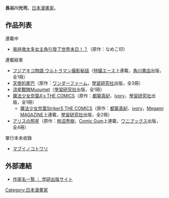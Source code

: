 {{Japanese|japanese=長谷川 光司|kana=はせがわ こうじ|romaji=Hasegawa Kooji}}
{{漫畫}}
'''長谷川光司'''，[[日本|日本]][[漫畫家|漫畫家]]。

== 作品列表 ==
;連載中
*[[我拯救太多女主角引發了世界末日！？|我拯救太多女主角引發了世界末日！？]]（原作：なめこ印）

;連載結束
*[[超人力霸王|フジアキコ物語 ウルトラマン撮影秘話]]（[[特撮エース|特撮エース]]上連載，[[角川書店|角川書店]]出版，全1冊）
*[[天使的尾巴|天使的尾巴]]（原作：[[ワンダーファーム|ワンダーファーム]]，[[學習研究社|學習研究社]]出版，全3冊）
*[[流星戰隊Musumet|流星戰隊Musumet]]（[[學習研究社|學習研究社]]出版，全1冊）
*[[魔法少女奈葉A's#漫畫|魔法少女奈葉A's THE COMICS]]（原作：[[都築真紀|都築真紀]]、[[ivory|ivory]]，[[學習研究社|學習研究社]]出版，全1冊）
**[[魔法少女奈葉StrikerS#漫畫|魔法少女奈葉StrikerS THE COMICS]]（原作：[[都築真紀|都築真紀]]、[[ivory|ivory]]，[[Megami_MAGAZINE|Megami MAGAZINE]]上連載，[[學習研究社|學習研究社]]出版，全2冊）
* [[アリスの照星|アリスの照星]]（原作：[[柿沼秀樹|柿沼秀樹]]，[[Comic_Gum|Comic Gum]]上連載，[[ワニブックス|ワニブックス]]出版，全4冊）

;單行本未收錄
*[[マブイノコトワリ|マブイノコトワリ]]

== 外部連結 ==
* {{ja}} [http://hon.gakken.jp/author/%E9%95%B7%E8%B0%B7%E5%B7%9D%E5%85%89%E5%8F%B8 作家名一覧 ｜ 学研出版サイト]

{{Manga-stub}}

{{DEFAULTSORT:Hasegawa Kouji}}
[[Category:日本漫畫家|Category:日本漫畫家]]
